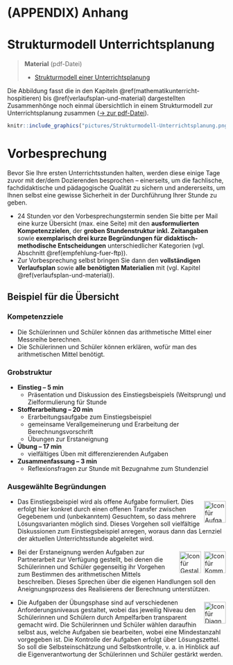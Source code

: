 #  (APPENDIX) Anhang {-}

# Strukturmodell Unterrichtsplanung

> **Material** (pdf-Datei)  
>
> + [Strukturmodell einer Unterrichtsplanung](files/Strukturmodell-Unterrichtsplanung.pdf)


Die Abbildung fasst die in den Kapiteln \@ref(mathematikunterricht-hospitieren) bis \@ref(verlaufsplan-und-material) dargestellten Zusammenhönge noch einmal übersichtlich in einem Strukturmodell zur Unterrichtsplanung zusammen ([→ zur pdf-Datei](files/Strukturmodell-Unterrichtsplanung.pdf)).

```r
knitr::include_graphics("pictures/Strukturmodell-Unterrichtsplanung.png")
```


# Vorbesprechung

Bevor Sie Ihre ersten Unterrichtsstunden halten, werden diese einige Tage zuvor mit der/dem Dozierenden besprochen -- einerseits, um die fachlische, fachdidaktische und pädagogische Qualität zu sichern und andererseits, um Ihnen selbst eine gewisse Sicherheit in der Durchführung Ihrer Stunde zu geben. 


* 24 Stunden vor den Vorbesprechungstermin senden Sie bitte per Mail eine kurze Übersicht (max. eine Seite) mit den **ausformulierten Kompetenzzielen**, der **groben Stundenstruktur inkl. Zeitangaben** sowie **exemplarisch drei kurze Begründungen für didaktisch-methodische Entscheidungen** unterschiedlicher Kategorien (vgl. Abschnitt \@ref(empfehlung-fuer-ftp)).  
* Zur Vorbesprechung selbst bringen Sie dann den **vollständigen Verlaufsplan** sowie **alle benötigten Materialien** mit (vgl. Kapitel \@ref(verlaufsplan-und-material)). 


<div class="beispiel">

## Beispiel für die Übersicht {.unnumbered}

### Kompetenzziele {.unnumbered}
* Die Schülerinnen und Schüler können das arithmetische Mittel einer Messreihe berechnen.
* Die Schülerinnen und Schüler können erklären, wofür man des arithmetischen Mittel benötigt.

### Grobstruktur {.unnumbered}

* **Einstieg -- 5 min**
  * Präsentation und Diskussion des Einstiegsbeispiels (Weitsprung) und Zielformulierung für Stunde
    
* **Stofferarbeitung -- 20 min**
  * Erarbeitungsaufgabe zum Einstiegsbeispiel
   * gemeinsame Verallgemeinerung und Erarbeitung der Berechnungsvorschrift  
  * Übungen zur Erstaneignung

* **Übung -- 17 min**
  * vielfältiges Üben mit differenzierenden Aufgaben

* **Zusammenfassung -- 3 min**
  * Reflexionsfragen zur Stunde mit Bezugnahme zum Stundenziel

### Ausgewählte Begründungen {.unnumbered}


* <img src="pictures/Icon-Aufgaben.png" alt="Icon für Aufgaben und Medien" width="50" style="float:right; margin:5pt 0 0 5pt;"/>Das Einstiegsbeispiel wird als offene Aufgabe formuliert. Dies erfolgt hier konkret durch einen offenen Transfer zwischen Gegebenem und (unbekanntem) Gesuchtem, so dass mehrere Lösungsvarianten möglich sind. Dieses Vorgehen soll vielfältige Diskussionen zum Einstiegsbeispiel anregen, woraus dann das Lernziel der aktuellen Unterrichtsstunde abgeleitet wird. 

* <img src="pictures/Icon-Sprache.png" alt="Icon für Kommunikatio und Sprache" width="50" style="float:right; margin:5pt 0 0 5pt;"/> <img src="pictures/Icon-Lernprozess.png" alt="Icon für Gestaltung des Lernprozesses" width="50" style="float:right; margin:5pt 0 0 5pt;"/> Bei der Erstaneignung werden Aufgaben zur Partnerarbeit zur Verfügung gestellt, bei denen die Schülerinnen und Schüler gegenseitig ihr Vorgehen zum Bestimmen des arithmetischen Mittels beschreiben. Dieses Sprechen über die eigenen Handlungen soll den Aneignungsprozess des Realisierens der Berechnung unterstützen.


* <img src="pictures/Icon-Differenzierung.png" alt="Icon für Diagnose und Differenzierung" width="50" style="float:right; margin:5pt 0 0 5pt;"/>Die Aufgaben der Übungsphase sind auf verschiedenen Anforderungsniveaus gestaltet, wobei das jeweilig Niveau den Schülerinnen und Schülern durch Ampelfarben transparent gemacht wird. Die Schülerinnen und Schüler wählen daraufhin selbst aus, welche Aufgaben sie bearbeiten, wobei eine Mindestanzahl vorgegeben ist. Die Kontrolle der Aufgaben erfolgt über Lösungszettel. So soll die Selbsteinschätzung und Selbstkontrolle, v. a. in Hinblick auf die Eigenverantwortung der Schülerinnen und Schüler gestärkt werden.



</div>
